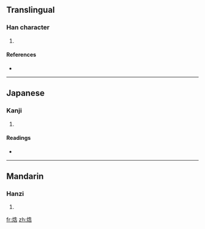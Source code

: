 ==Translingual==

===Han character===
{{Han char|rn=86|rad=火|as=07|sn=11|four=|canj=火竹土口 (FHGR)}}

# {{defn|Han|sort=火07}}

====References====
* {{Han ref|kx=0672.160|dkj=19071|dj=1080.300|hdz=32204.160|uh=7105|ud=28933}}

----

==Japanese==

===Kanji===
{{ja-kanji|grade=|rs=火07}}

# {{defn|Japanese}}

====Readings====
* {{ja-readings|on=[[こく]] (koku), [[こう]] (kō)|kun=[[かわかす]] (kawakasu)}}

----

==Mandarin==

===Hanzi===
{{cmn-hanzi|pin=[[kù]] ([[ku4]]), [[yí]] ([[yi2]])|wg=k'u<sup>4</sup>, i<sup>2</sup>}}

# {{defn|Mandarin}}

[[fr:焅]]
[[zh:焅]]